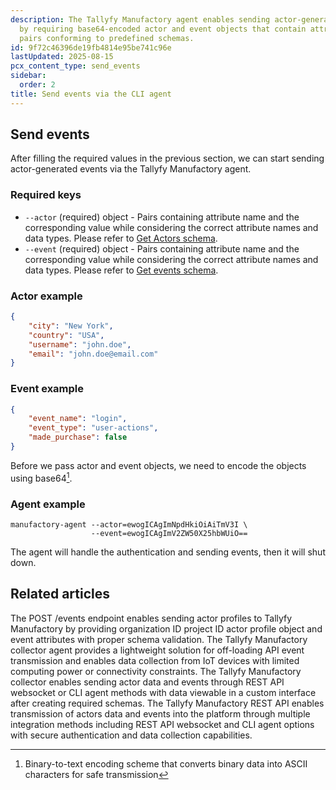 ```yaml
---
description: The Tallyfy Manufactory agent enables sending actor-generated events
  by requiring base64-encoded actor and event objects that contain attribute name-value
  pairs conforming to predefined schemas.
id: 9f72c46396de19fb4814e95be741c96e
lastUpdated: 2025-08-15
pcx_content_type: send_events
sidebar:
  order: 2
title: Send events via the CLI agent
---
```


## Send events

After filling the required values in the previous section, we can start sending actor-generated events via the Tallyfy Manufactory agent.

### Required keys

- `--actor` (required) object - Pairs containing attribute name and the corresponding value while considering the correct attribute names and data types. Please refer to [Get Actors schema](/products/manufactory/actors/get_schema/).
- `--event` (required) object - Pairs containing attribute name and the corresponding value while considering the correct attribute names and data types. Please refer to [Get events schema](/products/manufactory/events/get_schema/).

### Actor example
```json
{
    "city": "New York",
    "country": "USA",
    "username": "john.doe",
    "email": "john.doe@email.com"
}
```

### Event example
```json
{
    "event_name": "login",
    "event_type": "user-actions",
    "made_purchase": false
}
```

Before we pass actor and event objects, we need to encode the objects using base64[^1].


### Agent example

```shell
manufactory-agent --actor=ewogICAgImNpdHkiOiAiTmV3I \
                  --event=ewogICAgImV2ZW50X25hbWUiO==
```

The agent will handle the authentication and sending events, then it will shut down.



[^1]: Binary-to-text encoding scheme that converts binary data into ASCII characters for safe transmission

## Related articles
<CardGrid>
<LinkTitleCard header="<b>Rest Api > Send events via the REST API</b>" href="/products/manufactory/collector/rest_api/send_events/" > The POST /events endpoint enables sending actor profiles to Tallyfy Manufactory by providing organization ID project ID actor profile object and event attributes with proper schema validation. </LinkTitleCard>
<LinkTitleCard header="<b>Collector > Collecting events via our CLI agent</b>" href="/products/manufactory/collector/agent/" > The Tallyfy Manufactory collector agent provides a lightweight solution for off-loading API event transmission and enables data collection from IoT devices with limited computing power or connectivity constraints. </LinkTitleCard>
<LinkTitleCard header="<b>Manufactory > Collector</b>" href="/products/manufactory/collector/" > The Tallyfy Manufactory collector enables sending actor data and events through REST API websocket or CLI agent methods with data viewable in a custom interface after creating required schemas. </LinkTitleCard>
<LinkTitleCard header="<b>Collector > Collecting events via the REST API</b>" href="/products/manufactory/collector/rest_api/" > The Tallyfy Manufactory REST API enables transmission of actors data and events into the platform through multiple integration methods including REST API websocket and CLI agent options with secure authentication and data collection capabilities. </LinkTitleCard>
</CardGrid>